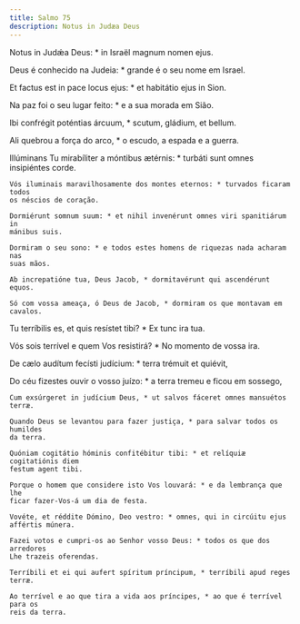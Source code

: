 ```yaml
---
title: Salmo 75
description: Notus in Judæa Deus
---
```


<div class="side-by-side not-content">

Notus in Judǽa Deus: * in Israël magnum nomen ejus.

Deus é conhecido na Judeia: * grande é o seu nome em Israel.

Et factus est in pace locus ejus: * et habitátio ejus in Sion.

Na paz foi o seu lugar feito: * e a sua morada em Sião.

Ibi confrégit poténtias árcuum, * scutum, gládium, et bellum.

Ali quebrou a força do arco, * o escudo, a espada e a guerra.

  <span>
    Illúminans Tu mirabíliter a móntibus ætérnis: * turbáti sunt omnes
    insipiéntes corde.

    Vós iluminais maravilhosamente dos montes eternos: * turvados ficaram todos
    os néscios de coração.

    Dormiérunt somnum suum: * et nihil invenérunt omnes viri spanitiárum in
    mánibus suis.

    Dormiram o seu sono: * e todos estes homens de riquezas nada acharam nas
    suas mãos.

    Ab increpatióne tua, Deus Jacob, * dormitavérunt qui ascendérunt equos.

    Só com vossa ameaça, ó Deus de Jacob, * dormiram os que montavam em cavalos.
  </span>

Tu terríbilis es, et quis resístet tibi? * Ex tunc ira tua.

  <span>
    Vós sois terrível e quem Vos resistirá? * No momento de vossa ira.
  </span>

De cælo audítum fecísti judícium: * terra trémuit et quiévit,

  <span>
    Do céu fizestes ouvir o vosso juízo: * a terra tremeu e ficou em sossego,

    Cum exsúrgeret in judícium Deus, * ut salvos fáceret omnes mansuétos terræ.

    Quando Deus se levantou para fazer justiça, * para salvar todos os humildes
    da terra.

    Quóniam cogitátio hóminis confitébitur tibi: * et relíquiæ cogitatiónis diem
    festum agent tibi.

    Porque o homem que considere isto Vos louvará: * e da lembrança que lhe
    ficar fazer-Vos-á um dia de festa.

    Vovéte, et réddite Dómino, Deo vestro: * omnes, qui in circúitu ejus
    affértis múnera.

    Fazei votos e cumpri-os ao Senhor vosso Deus: * todos os que dos arredores
    Lhe trazeis oferendas.

    Terríbili et ei qui aufert spíritum príncipum, * terríbili apud reges terræ.

    Ao terrível e ao que tira a vida aos príncipes, * ao que é terrível para os
    reis da terra.

</div>
